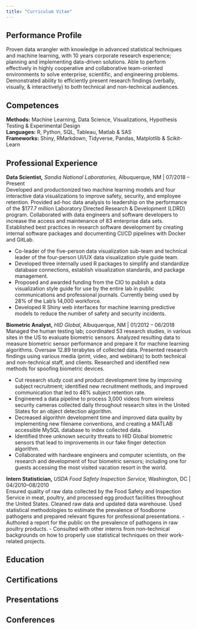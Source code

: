 ```yaml
---
title: "Curriculum Vitae"
---
```


## Performance Profile

Proven data wrangler with knowledge in advanced statistical techniques and machine learning, with 10 years corporate research experience; planning and implementing data-driven solutions. Able to perform effectively in highly cooperative and collaborative team-oriented environments to solve enterprise, scientific, and engineering problems. Demonstrated ability to efficiently present research findings (verbally, visually, & interactively) to both technical and non-technical audiences.

## Competences

**Methods:** Machine Learning, Data Science, Visualizations, Hypothesis Testing & Experimental Design  
**Languages:** R, Python, SQL, Tableau, Matlab & SAS  
**Frameworks:** Shiny, RMarkdown, Tidyverse, Pandas, Matplotlib & Scikit-Learn

## Professional Experience

**Data Scientist,** *Sandia National Laboratories,* Albuquerque, NM | 07/2018 – Present  
Developed and productionized two machine learning models and four interactive data visualizations to improve safety, security, and employee retention. Provided ad-hoc data analysis to leadership on the performance of the $177.7 million Laboratory Directed Research & Development (LDRD) program. Collaborated with data engineers and software developers to increase the access and maintenance of 83 enterprise data sets. Established best practices in research software development by creating internal software packages and documenting CI/CD pipelines with Docker and GitLab.

- Co-leader of the five-person data visualization sub-team and technical leader of the four-person UI/UX data visualization style guide team.
- Developed three internally used R packages to simplify and standardize database connections, establish visualization standards, and package management.
* Proposed and awarded funding from the CIO to publish a data visualization style guide for use by the entire lab in public communications and professional journals. Currently being used by 28% of the Lab’s 14,000 workforce.
- Developed R Shiny web interfaces for machine learning predictive models to reduce the number of safety and security incidents.

**Biometric Analyst,** *HID Global,* Albuquerque, NM | 01/2012 – 06/2018  
Managed the human testing lab; coordinated 53 research studies, in various sites in the US to evaluate biometric sensors. Analyzed resulting data to measure biometric sensor performance and prepare it for machine learning algorithms. Oversaw 12.89 terabytes of collected data. Presented research findings using various media (print, video, and webinars) to both technical and non-technical staff, and clients. Researched and identified new methods for spoofing biometric devices.

- Cut research study cost and product development time by improving subject recruitment; identified new recruitment methods, and improved communication that led to 48% subject retention rate.
- Engineered a data pipeline to process 3,000 videos from wireless security cameras collected daily throughout research sites in the United States for an object detection algorithm.
- Decreased algorithm development time and improved data quality by implementing new filename conventions, and creating a MATLAB accessible MySQL database to index collected data.
- Identified three unknown security threats to HID Global biometric sensors that lead to improvements in our fake finger detection algorithm.
- Collaborated with hardware engineers and computer scientists, on the research and development of four biometric sensors; including one for guests accessing the most visited vacation resort in the world.

**Intern Statistician,** *USDA Food Safety Inspection Service,* Washington, DC | 04/2010–08/2010  
Ensured quality of raw data collected by the Food Safety and Inspection Service in meat, poultry, and processed egg product facilities throughout the United States. Cleaned raw data and updated data warehouse. Used statistical methodologies to estimate the prevalence of foodborne pathogens and prepared relevant figures for professional presentations.
- Authored a report for the public on the prevalence of pathogens in raw poultry products.
- Consulted with other interns from non-technical backgrounds on how to properly use statistical techniques on their work-related projects.

## Education

## Certifications

## Presentations

## Conferences
